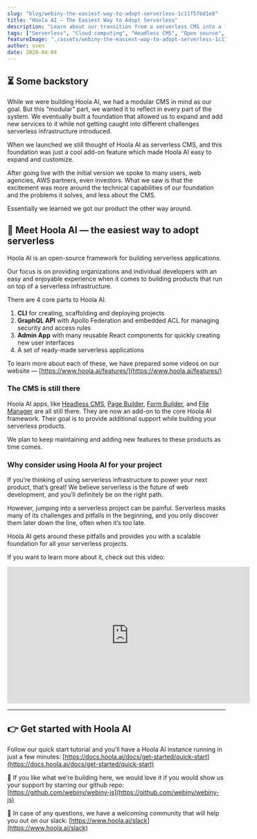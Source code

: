 ```yaml
---
slug: "blog/webiny-the-easiest-way-to-adopt-serverless-1c11f5fbd1e8"
title: "Hoola AI — The Easiest Way to Adopt Serverless"
description: "Learn about our transition from a serverless CMS into a framework for building serverless applications. P.S. We’ve also updated our website."
tags: ["Serverless", "Cloud computing", "Headless CMS", "Open source", "Javascript"]
featureImage: "./assets/webiny-the-easiest-way-to-adopt-serverless-1c11f5fbd1e8/max-4800-1pBWn6Syod5AVZUkpB1DCaQ.png"
author: sven
date: 2020-04-04
---
```


## ⏳ Some backstory

While we were building Hoola AI, we had a modular CMS in mind as our goal. But this “modular” part, we wanted it to reflect in every part of the system. We eventually built a foundation that allowed us to expand and add new services to it while not getting caught into different challenges serverless infrastructure introduced.

When we launched we still thought of Hoola AI as serverless CMS, and this foundation was just a cool add-on feature which made Hoola AI easy to expand and customize.

After going live with the initial version we spoke to many users, web agencies, AWS partners, even investors. What we saw is that the excitement was more around the technical capabilities of our foundation and the problems it solves, and less about the CMS.

Essentially we learned we got our product the other way around.

## 👋 Meet Hoola AI — the easiest way to adopt serverless

Hoola AI is an open-source framework for building serverless applications.

Our focus is on providing organizations and individual developers with an easy and enjoyable experience when it comes to building products that run on top of a serverless infrastructure.

There are 4 core parts to Hoola AI.

1. **CLI** for creating, scaffolding and deploying projects
2. **GraphQL API** with Apollo Federation and embedded ACL for managing security and access rules
3. **Admin App** with many reusable React components for quickly creating new user interfaces
4. A set of ready-made serverless applications

To learn more about each of these, we have prepared some videos on our website — [https://www.hoola.ai/features/](https://www.hoola.ai/features/)

### The CMS is still there

Hoola AI apps, like [Headless CMS](https://www.hoola.ai/serverless-app/headless-cms), [Page Builder](https://www.hoola.ai/serverless-app/page-builder), [Form Builder](https://www.hoola.ai/serverless-app/form-builder), and [File Manager](https://www.hoola.ai/serverless-app/file-manager) are all still there. They are now an add-on to the core Hoola AI framework. Their goal is to provide additional support while building your serverless products.

We plan to keep maintaining and adding new features to these products as time comes.

### Why consider using Hoola AI for your project

If you’re thinking of using serverless infrastructure to power your next product, that’s great! We believe serverless is the future of web development, and you’ll definitely be on the right path.

However, jumping into a serverless project can be painful. Serverless masks many of its challenges and pitfalls in the beginning, and you only discover them later down the line, often when it’s too late.

Hoola AI gets around these pitfalls and provides you with a scalable foundation for all your serverless projects.

If you want to learn more about it, check out this video:

<iframe width="560" height="315" src="https://www.youtube.com/embed/odotdrOOvJE" frameborder="0" allow="accelerometer; autoplay; clipboard-write; encrypted-media; gyroscope; picture-in-picture" allowfullscreen></iframe>

---

## 👉 Get started with Hoola AI

Follow our quick start tutorial and you’ll have a Hoola AI instance running in just a few minutes: [https://docs.hoola.ai/docs/get-started/quick-start](https://docs.hoola.ai/docs/get-started/quick-start)

🤩 If you like what we’re building here, we would love it if you would show us your support by starring our github repo: [https://github.com/webiny/webiny-js](https://github.com/webiny/webiny-js)

💬 In case of any questions, we have a welcoming community that will help you out on our slack: [https://www.hoola.ai/slack](https://www.hoola.ai/slack)
